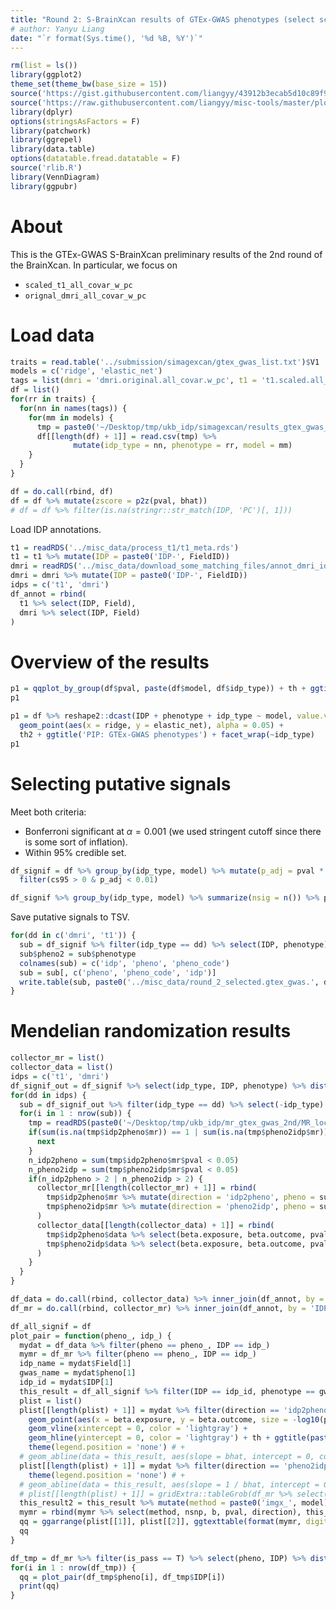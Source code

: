 ```yaml
---
title: "Round 2: S-BrainXcan results of GTEx-GWAS phenotypes (select scaled T1 and original dMRI)"
# author: Yanyu Liang
date: "`r format(Sys.time(), '%d %B, %Y')`"
---
```


```r
rm(list = ls())
library(ggplot2)
theme_set(theme_bw(base_size = 15))
source('https://gist.githubusercontent.com/liangyy/43912b3ecab5d10c89f9d4b2669871c9/raw/3ca651cfa53ffccb8422f432561138a46e93710f/my_ggplot_theme.R')
source('https://raw.githubusercontent.com/liangyy/misc-tools/master/plot_tool/plot_tools.R')
library(dplyr)
options(stringsAsFactors = F)
library(patchwork)
library(ggrepel)
library(data.table)
options(datatable.fread.datatable = F)
source('rlib.R')
library(VennDiagram)
library(ggpubr)
```

# About

This is the GTEx-GWAS S-BrainXcan preliminary results of the 2nd round of the BrainXcan. 
In particular, we focus on 

* `scaled_t1_all_covar_w_pc`
* `orignal_dmri_all_covar_w_pc`

# Load data

```r
traits = read.table('../submission/simagexcan/gtex_gwas_list.txt')$V1
models = c('ridge', 'elastic_net')
tags = list(dmri = 'dmri.original.all_covar.w_pc', t1 = 't1.scaled.all_covar.w_pc')
df = list()
for(rr in traits) {
  for(nn in names(tags)) {
    for(mm in models) {
      tmp = paste0('~/Desktop/tmp/ukb_idp/simagexcan/results_gtex_gwas_2nd/', tags[[nn]], '.gw_', mm, '_beta_x_', rr, '_x_simagexcan.csv')
      df[[length(df) + 1]] = read.csv(tmp) %>% 
              mutate(idp_type = nn, phenotype = rr, model = mm)
    }
  }
}

df = do.call(rbind, df)
df = df %>% mutate(zscore = p2z(pval, bhat))
# df = df %>% filter(is.na(stringr::str_match(IDP, 'PC')[, 1]))
```


Load IDP annotations. 

```r
t1 = readRDS('../misc_data/process_t1/t1_meta.rds')
t1 = t1 %>% mutate(IDP = paste0('IDP-', FieldID))
dmri = readRDS('../misc_data/download_some_matching_files/annot_dmri_idps.rds')
dmri = dmri %>% mutate(IDP = paste0('IDP-', FieldID))
idps = c('t1', 'dmri')
df_annot = rbind(
  t1 %>% select(IDP, Field),
  dmri %>% select(IDP, Field)
)
```

# Overview of the results

```r
p1 = qqplot_by_group(df$pval, paste(df$model, df$idp_type)) + th + ggtitle('QQ-plot: GTEx-GWAS phenotypes') 
p1
```


```r
p1 = df %>% reshape2::dcast(IDP + phenotype + idp_type ~ model, value.var = 'pip') %>% ggplot() +
  geom_point(aes(x = ridge, y = elastic_net), alpha = 0.05) +
  th2 + ggtitle('PIP: GTEx-GWAS phenotypes') + facet_wrap(~idp_type)
p1 
```



# Selecting putative signals

Meet both criteria:

* Bonferroni significant at $\alpha = 0.001$ (we used stringent cutoff since there is some sort of inflation).
* Within 95% credible set.

```r
df_signif = df %>% group_by(idp_type, model) %>% mutate(p_adj = pval * n()) %>% ungroup() %>%
  filter(cs95 > 0 & p_adj < 0.01)

df_signif %>% group_by(idp_type, model) %>% summarize(nsig = n()) %>% pander::pander(caption = 'The number of putative signals extracted from GTEx-GWAS phenotypes')
```

Save putative signals to TSV.

```r
for(dd in c('dmri', 't1')) {
  sub = df_signif %>% filter(idp_type == dd) %>% select(IDP, phenotype) %>% distinct()
  sub$pheno2 = sub$phenotype
  colnames(sub) = c('idp', 'pheno', 'pheno_code')
  sub = sub[, c('pheno', 'pheno_code', 'idp')]
  write.table(sub, paste0('../misc_data/round_2_selected.gtex_gwas.', dd, '.signif.tsv'), quo = F, col = T, row = F, sep = '\t')
}
```

# Mendelian randomization results

```r
collector_mr = list()
collector_data = list()
idps = c('t1', 'dmri') 
df_signif_out = df_signif %>% select(idp_type, IDP, phenotype) %>% distinct()
for(dd in idps) {
  sub = df_signif_out %>% filter(idp_type == dd) %>% select(-idp_type)
  for(i in 1 : nrow(sub)) {
    tmp = readRDS(paste0('~/Desktop/tmp/ukb_idp/mr_gtex_gwas_2nd/MR_local.gtex_gwas_2nd_', dd, '.', sub$IDP[i], '_x_', sub$phenotype[i], '.rds'))
    if(sum(is.na(tmp$idp2pheno$mr)) == 1 | sum(is.na(tmp$pheno2idp$mr)) == 1) {
      next
    }
    n_idp2pheno = sum(tmp$idp2pheno$mr$pval < 0.05) 
    n_pheno2idp = sum(tmp$pheno2idp$mr$pval < 0.05) 
    if(n_idp2pheno > 2 | n_pheno2idp > 2) {
      collector_mr[[length(collector_mr) + 1]] = rbind(
        tmp$idp2pheno$mr %>% mutate(direction = 'idp2pheno', pheno = sub$phenotype[i], IDP = sub$IDP[i], is_forward = n_idp2pheno > 3, is_pass = n_idp2pheno > 3 | n_pheno2idp > 3),
        tmp$pheno2idp$mr %>% mutate(direction = 'pheno2idp', pheno = sub$phenotype[i], IDP = sub$IDP[i], is_forward = n_idp2pheno > 3, is_pass = n_idp2pheno > 3 | n_pheno2idp > 3)
      )
      collector_data[[length(collector_data) + 1]] = rbind(
        tmp$idp2pheno$data %>% select(beta.exposure, beta.outcome, pval.exposure) %>% mutate(direction = 'idp2pheno', pheno = sub$phenotype[i], IDP = sub$IDP[i], is_forward = n_idp2pheno > 3, is_pass = n_idp2pheno > 3 | n_pheno2idp > 3),
        tmp$pheno2idp$data %>% select(beta.exposure, beta.outcome, pval.exposure) %>% mutate(direction = 'pheno2idp', pheno = sub$phenotype[i], IDP = sub$IDP[i], is_forward = n_idp2pheno > 3, is_pass = n_idp2pheno > 3 | n_pheno2idp > 3)
      )
    } 
  }
}

df_data = do.call(rbind, collector_data) %>% inner_join(df_annot, by = 'IDP')
df_mr = do.call(rbind, collector_mr) %>% inner_join(df_annot, by = 'IDP')
```


```r
df_all_signif = df
plot_pair = function(pheno_, idp_) {
  mydat = df_data %>% filter(pheno == pheno_, IDP == idp_)
  mymr = df_mr %>% filter(pheno == pheno_, IDP == idp_)
  idp_name = mydat$Field[1]
  gwas_name = mydat$pheno[1]
  idp_id = mydat$IDP[1]
  this_result = df_all_signif %>% filter(IDP == idp_id, phenotype == gwas_name)
  plist = list()
  plist[[length(plist) + 1]] = mydat %>% filter(direction == 'idp2pheno') %>% ggplot() + 
    geom_point(aes(x = beta.exposure, y = beta.outcome, size = -log10(pval.exposure))) + 
    geom_vline(xintercept = 0, color = 'lightgray') + 
    geom_hline(yintercept = 0, color = 'lightgray') + th + ggtitle(paste0(idp_name, ' -> \n ', gwas_name)) +
    theme(legend.position = 'none') # +
  # geom_abline(data = this_result, aes(slope = bhat, intercept = 0, color = model))
  plist[[length(plist) + 1]] = mydat %>% filter(direction == 'pheno2idp') %>% ggplot() + geom_point(aes(x = beta.exposure, y = beta.outcome, size = -log10(pval.exposure))) + geom_vline(xintercept = 0, color = 'lightgray') + geom_hline(yintercept = 0, color = 'lightgray') + th + ggtitle(paste0(gwas_name, ' -> \n ', idp_name)) +
    theme(legend.position = 'none') # +
  # geom_abline(data = this_result, aes(slope = 1 / bhat, intercept = 0, color = model))
  # plist[[length(plist) + 1]] = gridExtra::tableGrob(df_mr %>% select(method, nsnp, b, pval, direction))
  this_result2 = this_result %>% mutate(method = paste0('imgx_', model), nsnp = paste0('pip = ', signif(pip, digits = 2), '\n cs = ', cs95), b = bhat, direction = NA) 
  mymr = rbind(mymr %>% select(method, nsnp, b, pval, direction), this_result2 %>% select(method, nsnp, b, pval, direction))
  qq = ggarrange(plist[[1]], plist[[2]], ggtexttable(format(mymr, digits = 3)), ncol = 3)
  qq
}
```


```r
df_tmp = df_mr %>% filter(is_pass == T) %>% select(pheno, IDP) %>% distinct()
for(i in 1 : nrow(df_tmp)) {
  qq = plot_pair(df_tmp$pheno[i], df_tmp$IDP[i])
  print(qq)
}

```

